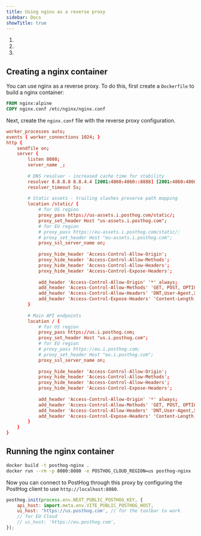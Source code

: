```yaml
---
title: Using nginx as a reverse proxy
sidebar: Docs
showTitle: true
---
```



<CalloutBox icon="IconWarning" title="Warning" type="fyi">

  1. <ProxyWarning />
  2. <RegionWarning />
  3. <ProxyPathNamesWarning />

</CalloutBox>

## Creating a nginx container

You can use nginx as a reverse proxy. To do this, first create a `Dockerfile` to build a nginx container:

```dockerfile
FROM nginx:alpine
COPY nginx.conf /etc/nginx/nginx.conf
```

Next, create the `nginx.conf` file with the reverse proxy configuration.

```nginx.conf
worker_processes auto;
events { worker_connections 1024; }
http {
    sendfile on;
    server {
        listen 8080;
        server_name _;
        
        # DNS resolver - increased cache time for stability
        resolver 8.8.8.8 8.8.4.4 [2001:4860:4860::8888] [2001:4860:4860::8844] valid=300s;
        resolver_timeout 5s;
        
        # Static assets - trailing slashes preserve path mapping
        location /static/ {
            # for US region
            proxy_pass https://us-assets.i.posthog.com/static/;
            proxy_set_header Host "us-assets.i.posthog.com";
            # for EU region
            # proxy_pass https://eu-assets.i.posthog.com/static/;
            # proxy_set_header Host "eu-assets.i.posthog.com";
            proxy_ssl_server_name on;
            
            proxy_hide_header 'Access-Control-Allow-Origin';
            proxy_hide_header 'Access-Control-Allow-Methods';
            proxy_hide_header 'Access-Control-Allow-Headers';
            proxy_hide_header 'Access-Control-Expose-Headers';
            
            add_header 'Access-Control-Allow-Origin' '*' always;
            add_header 'Access-Control-Allow-Methods' 'GET, POST, OPTIONS' always;
            add_header 'Access-Control-Allow-Headers' 'DNT,User-Agent,X-Requested-With,If-Modified-Since,Cache-Control,Content-Type,Range' always;
            add_header 'Access-Control-Expose-Headers' 'Content-Length,Content-Range' always;
        }
        
        # Main API endpoints
        location / {
            # for US region
            proxy_pass https://us.i.posthog.com;
            proxy_set_header Host "us.i.posthog.com";
            # for EU region
            # proxy_pass https://eu.i.posthog.com;
            # proxy_set_header Host "eu.i.posthog.com";
            proxy_ssl_server_name on;
            
            proxy_hide_header 'Access-Control-Allow-Origin';
            proxy_hide_header 'Access-Control-Allow-Methods';
            proxy_hide_header 'Access-Control-Allow-Headers';
            proxy_hide_header 'Access-Control-Expose-Headers';
            
            add_header 'Access-Control-Allow-Origin' '*' always;
            add_header 'Access-Control-Allow-Methods' 'GET, POST, OPTIONS' always;
            add_header 'Access-Control-Allow-Headers' 'DNT,User-Agent,X-Requested-With,If-Modified-Since,Cache-Control,Content-Type,Range' always;
            add_header 'Access-Control-Expose-Headers' 'Content-Length,Content-Range' always;
        }
    }
}
```

## Running the nginx container

```bash
docker build -t posthog-nginx . 
docker run --rm -p 8080:8080 -e POSTHOG_CLOUD_REGION=us posthog-nginx
```

Now you can connect to PostHog through this proxy by configuring the PostHog client to use `http://localhost:8080`.

```js
posthog.init(process.env.NEXT_PUBLIC_POSTHOG_KEY, {
    api_host: import.meta.env.VITE_PUBLIC_POSTHOG_HOST,
    ui_host: 'https://us.posthog.com', // for the toolbar to work
    // for EU Cloud
    // ui_host: 'https://eu.posthog.com',
});
```